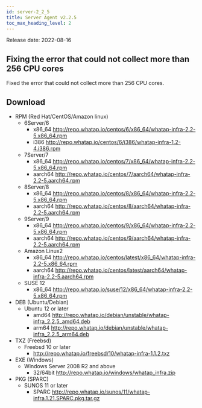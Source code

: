 ```yaml
---
id: server-2_2_5
title: Server Agent v2.2.5
toc_max_heading_level: 2
---
```


Release date: 2022-08-16

## Fixing the error that could not collect more than 256 CPU cores

Fixed the error that could not collect more than 256 CPU cores.

## Download

-   RPM (Red Hat/CentOS/Amazon linux)
    -   6Server/6 
        -   x86_64 http://repo.whatap.io/centos/6/x86_64/whatap-infra-2.2-5.x86_64.rpm 
        -   i386 http://repo.whatap.io/centos/6/i386/whatap-infra-1.2-4.i386.rpm
    -   7Server/7 
        -   x86_64 http://repo.whatap.io/centos/7/x86_64/whatap-infra-2.2-5.x86_64.rpm 
        -   aarch64 http://repo.whatap.io/centos/7/aarch64/whatap-infra-2.2-5.aarch64.rpm
    -   8Server/8 
        -   x86_64 http://repo.whatap.io/centos/8/x86_64/whatap-infra-2.2-5.x86_64.rpm 
        -   aarch64 http://repo.whatap.io/centos/8/aarch64/whatap-infra-2.2-5.aarch64.rpm
    -   9Server/9 
        -   x86_64 http://repo.whatap.io/centos/9/x86_64/whatap-infra-2.2-5.x86_64.rpm 
        -   aarch64 http://repo.whatap.io/centos/9/aarch64/whatap-infra-2.2-5.aarch64.rpm
    -   Amazon Linux2
        -   x86_64 http://repo.whatap.io/centos/latest/x86_64/whatap-infra-2.2-5.x86_64.rpm 
        -   aarch64 http://repo.whatap.io/centos/latest/aarch64/whatap-infra-2.2-5.aarch64.rpm
    -   SUSE 12
        -   x86_64 http://repo.whatap.io/suse/12/x86_64/whatap-infra-2.2-5.x86_64.rpm
-   DEB (Ubuntu/Debian)
    -   Ubuntu 12 or later
        -   amd64 http://repo.whatap.io/debian/unstable/whatap-infra_2.2.5_amd64.deb
        -   arm64 http://repo.whatap.io/debian/unstable/whatap-infra_2.2.5_arm64.deb
-   TXZ (Freebsd)
    -   Freebsd 10 or later
        -   http://repo.whatap.io/freebsd/10/whatap-infra-1.1.2.txz
-   EXE (Windows)
    -   Windows Server 2008 R2 and above
        -   32/64bit http://repo.whatap.io/windows/whatap_infra.zip
-   PKG (SPARC)
    -   SUNOS 11 or later
        -   SPARC http://repo.whatap.io/sunos/11/whatap-infra.1.21.SPARC.pkg.tar.gz
